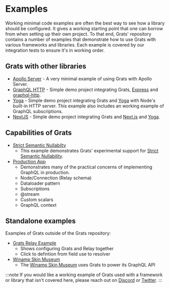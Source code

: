 # Examples

Working minimal code examples are often the best way to see how a library should be configured. It gives a working starting point that one can borrow from when setting up their own project. To that end, Grats' repository contains a number of examples that demonstrate how to use Grats with various frameworks and libraries. Each example is covered by our integration tests to ensure it's in working order.

## Grats with other libraries

- [Apollo Server](./01-apollo-server.md) - A very minimal example of using Grats with Apollo Server.
- [GraphQL HTTP](./03-graphql-http.md) - Simple demo project integrating Grats, [Express](http://expressjs.com/) and [graphql-http](https://graphql-http.com/).
- [Yoga](./04-yoga.md) - Simple demo project integrating Grats and [Yoga](https://github.com/dotansimha/graphql-yoga) with Node's built-in HTTP server. This example also includes an working example of GraphQL subscriptions.
- [NextJS](./08-next-js.md) - Simple demo project integrating Grats and [Next.js](https://nextjs.org/) and [Yoga](https://github.com/dotansimha/graphql-yoga).

## Capabilities of Grats

- [Strict Semantic Nullabilty](./09-strict-semantic-nullability.md)
  - This example demonstrates Grats' experimental support for [Strict Semantic Nullability](https://grats.capt.dev/docs/guides/strict-semantic-nullability).
- [Production App](./10-production-app.md)
  - Demonstrates many of the practical concerns of implementing GraphQL in production.
  - Node/Connection (Relay schema)
  - Dataloader pattern
  - Subscriptions
  - @stream
  - Custom scalars
  - GraphQL context

## Standalone examples

Examples of Grats outside of the Grats repository:

- [Grats Relay Example](https://github.com/captbaritone/grats-relay-example)
  - Shows configuring Grats and Relay together
  - Click to defintion from field use to resolver
- [Winamp Skin Museum](https://github.com/captbaritone/webamp/tree/master/packages/skin-database)
  - The [Winamp Skin Museum](https://skins.webamp.org/) uses Grats to power its GraphQL API

:::note
If you would like a working example of Grats used with a framework or library that isn't covered here, please reach out on [Discord](https://capt.dev/grats-chat) or [Twitter](https://twitter.com/captbaritone).
:::
